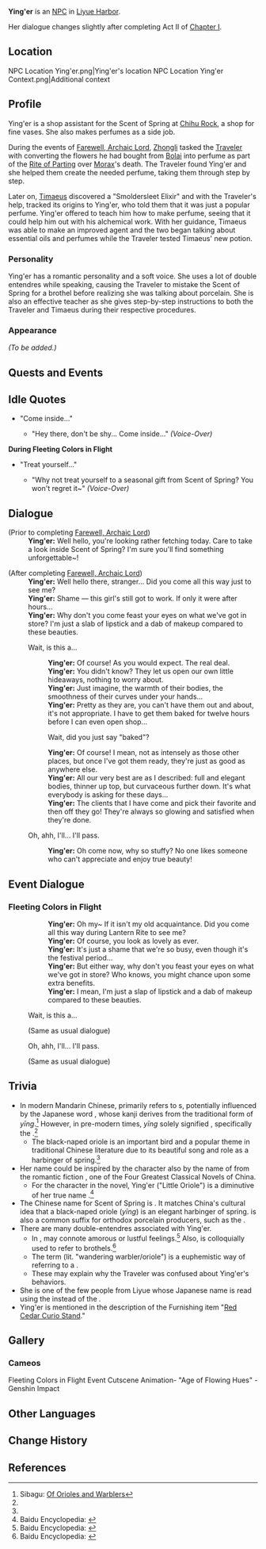 {{Meta
<!-- REMOVE THIS TEMPLATE AFTER ADDING MISSING INFO -->
|missing_NPC_profile  = yes
}}
{{Character Infobox
|image            = NPC Ying'er.png
|type             = NPC
|region           = Liyue
|affiliation      = Scent of Spring
|title            = Shop Assistant, Scent of Spring
|voiceEN          = [https://www.carriekeranen.com/ Carrie Keranen]<ref>Twitter: [https://twitter.com/CarrieKeranen/status/1371563334055518209 EN VA Self Announcement]</ref>
|voiceCN          = 
|voiceJP          = [http://amuleto.jp/talents/ninomiyayukino.html Yukino Ninomiya (二ノ宮 雪乃)]<ref>Amuleto: [http://amuleto.jp/talents/ninomiyayukino.html JP VA's Profile]</ref>
}}
'''Ying'er''' {{Lang|zh=莺儿|zh_rm=Yīng'er}} is an [[NPC]] in [[Liyue Harbor]].

Her dialogue changes slightly after completing Act II of [[Chapter I]].

==Location==
<gallery hideaddbutton="true" captionalign="center">
NPC Location Ying'er.png|Ying'er's location
NPC Location Ying'er Context.png|Additional context
</gallery>

==Profile==
<!-- detailed story/lore information goes here -->
Ying'er is a shop assistant for the Scent of Spring at [[Liyue Harbor|Chihu Rock]], a shop for fine vases. She also makes perfumes as a side job.

During the events of [[Farewell, Archaic Lord]], [[Zhongli]] tasked the [[Traveler]] with converting the flowers he had bought from [[Bolai]] into perfume as part of the [[Rite of Parting]] over [[Morax]]'s death. The Traveler found Ying'er and she helped them create the needed perfume, taking them through step by step.

Later on, [[Timaeus]] discovered a "Smoldersleet Elixir" and with the Traveler's help, tracked its origins to Ying'er, who told them that it was just a popular perfume. Ying'er offered to teach him how to make perfume, seeing that it could help him out with his alchemical work. With her guidance, Timaeus was able to make an improved agent and the two began talking about essential oils and perfumes while the Traveler tested Timaeus' new potion.

===Personality===
Ying'er has a romantic personality and a soft voice. She uses a lot of double entendres while speaking, causing the Traveler to mistake the Scent of Spring for a brothel before realizing she was talking about porcelain. She is also an effective teacher as she gives step-by-step instructions to both the Traveler and Timaeus during their respective procedures.

===Appearance===
''(To be added.)''

==Quests and Events==
{{Quest Appearances}}

==Idle Quotes==
* "Come inside..."
**{{A|VO Ying'er 01.ogg}} "Hey there, don't be shy... Come inside..." ''(Voice-Over)''

'''During Fleeting Colors in Flight'''
* "Treat yourself..."
** {{A|VO Ying'er 01 (Lantern Rite).ogg}} "Why not treat yourself to a seasonal gift from Scent of Spring? You won't regret it~" ''(Voice-Over)''

==Dialogue==
{{Dialogue start}}
;(Prior to completing [[Farewell, Archaic Lord]])
:'''Ying'er:''' Well hello, you're looking rather fetching today. Care to take a look inside Scent of Spring? I'm sure you'll find something unforgettable~!

;(After completing [[Farewell, Archaic Lord]])
:'''Ying'er:''' Well hello there, stranger... Did you come all this way just to see me?
:'''Ying'er:''' Shame &mdash; this girl's still got to work. If only it were after hours...
:'''Ying'er:''' Why don't you come feast your eyes on what we've got in store? I'm just a slab of lipstick and a dab of makeup compared to these beauties.
:{{DIcon}} Wait, is this a...
::'''Ying'er:''' Of course! As you would expect. The real deal.
::'''Ying'er:''' You didn't know? They let us open our own little hideaways, nothing to worry about.
::'''Ying'er:''' Just imagine, the warmth of their bodies, the smoothness of their curves under your hands...
::'''Ying'er:''' Pretty as they are, you can't have them out and about, it's not appropriate. I have to get them baked for twelve hours before I can even open shop...
::{{DIcon}} Wait, did you just say "baked"?
::'''Ying'er:''' Of course! I mean, not as intensely as those other places, but once I've got them ready, they're just as good as anywhere else.
::'''Ying'er:''' All our very best are as I described: full and elegant bodies, thinner up top, but curvaceous further down. It's what everybody is asking for these days...
::'''Ying'er:''' The clients that I have come and pick their favorite and then off they go! They're always so glowing and satisfied when they're done.
:{{DIcon}} Oh, ahh, I'll... I'll pass.
::'''Ying'er:''' Oh come now, why so stuffy? No one likes someone who can't appreciate and enjoy true beauty!
{{Dialogue end}}

==Event Dialogue==
===Fleeting Colors in Flight===
{{Dialogue start}}
::'''Ying'er:''' Oh my~ If it isn't my old acquaintance. Did you come all this way during Lantern Rite to see me?
::'''Ying'er:'''  Of course, you look as lovely as ever.
::'''Ying'er:'''  It's just a shame that we're so busy, even though it's the festival period...
::'''Ying'er:''' But either way, why don't you feast your eyes on what we've got in store? Who knows, you might chance upon some extra benefits.
::'''Ying'er:'''  I mean, I'm just a slap of lipstick and a dab of makeup compared to these beauties.
:{{DIcon}} Wait, is this a...
:;(Same as usual dialogue)
:{{DIcon}} Oh, ahh, I'll... I'll pass.
:;(Same as usual dialogue)
{{Dialogue end}}

==Trivia==
* In modern Mandarin Chinese, {{Lang|''yīng''|zh=莺}} primarily refers to {{w|warbler}}s, potentially influenced by the Japanese word {{Lang|''uguisu''|ja=鶯|ja_tl={{w|Japanese bush warbler}}}}, whose kanji derives from the traditional form of ''yīng''.<ref name="sibagu">Sibagu: [http://sibagu.com/notes/orioles.html Of Orioles and Warblers]</ref> However, in pre-modern times, ''yīng'' solely signified {{w|Old World oriole|orioles}}, specifically the {{w|black-naped oriole}}.<ref name="sibagu" />
** The black-naped oriole is an important bird and a popular theme in traditional Chinese literature due to its beautiful song and role as a harbinger of spring.<ref name="sibagu" />
* Her name could be inspired by the character also by the name of {{Lang|Ying'er|zh=莺儿}} from the romantic fiction ''{{w|Dream of the Red Chamber}}'', one of the Four Greatest Classical Novels of China.
** For the character in the novel, Ying'er ("Little Oriole") is a diminutive of her true name {{Lang|mini=1|zh=黄金莺|zh_rm=Huángjīn Yīng|zh_tl=Golden Oriole}}.<ref>Baidu Encyclopedia: [https://baike.baidu.com/item/%E8%8E%BA%E5%84%BF {{zh|莺儿}}]</ref>
* The Chinese name for Scent of Spring is {{Lang|mini=1|zh=春香窑|zh_rm=Chūnxiāng-yáo|zh_tl=Spring-Scent Kiln}}. It matches China's cultural idea that a black-naped oriole (''yīng'') is an elegant harbinger of spring. {{Lang|"Kiln"|zh=窑|zh_rm=yáo}} is also a common suffix for orthodox porcelain producers, such as the {{Lang|{{w|Jingdezhen porcelain|Jingdezhen}}-yao|zh=景德镇窑}}.
* There are many double-entendres associated with Ying'er.
** In {{Lang|Scent of Spring|zh=春香窑|zh_rm=Chūnxiāng-yáo}}, {{Lang|spring|zh=春|zh_rm=chūn}} may connote amorous or lustful feelings.<ref>Baidu Encyclopedia: [https://baike.baidu.com/item/%E6%98%A5/22241 {{zh|春 (汉字)}}]</ref> Also, {{Lang|kiln|zh=窑|zh_rm=yáo}} is colloquially used to refer to brothels.<ref>Baidu Encyclopedia: [https://baike.baidu.com/item/%E7%AA%91 {{zh|窑}}]</ref>
** The term {{Lang|mini=1|zh=流莺|zh_rm=liúyīng}} (lit. "wandering warbler/oriole") is a euphemistic way of referring to a {{w|streetwalker}}.
** These may explain why the Traveler was confused about Ying'er's behaviors.
* She is one of the few people from Liyue whose Japanese name is read using the ''{{w|kun'yomi}}'' instead of the ''{{w|on'yomi}}.''
* Ying'er is mentioned in the description of the Furnishing item "[[Red Cedar Curio Stand]]."

==Gallery==
===Cameos===
<gallery hideaddbutton="true" captionalign="center">
Fleeting Colors in Flight Event Cutscene Animation- "Age of Flowing Hues" - Genshin Impact
</gallery>

==Other Languages==
{{Other Languages
|default_hidden = 1
|en      = Ying'er
|zhs     = 莺儿
|zhs_rm  = Yīng'er
|zht     = 鶯兒
|zht_rm  = Yīng'er
|zh_note = Little Oriole (see [[#Trivia|Trivia]])
|ja      = 鶯
|ja_rm   = Uguisu<ref>{{Ref/Quest|Three Poignant Perfumes|note=Japanese Voice-Over}}</ref>
|ko      = {{tt|앵아|鶯兒}}
|ko_rm   = Aeng'a
|ko_note = Little Oriole (see [[#Trivia|Trivia]])
|es      = Ying'er
|fr      = Ying'er
|ru      = Ин Эр
|th      = Ying'er
|vi      = Ying'er
|de      = Ying’er
|id      = Ying'er
|pt      = Ying'er
}}

==Change History==
{{Change History|1.0}}

==References==
{{Reflist|2}}